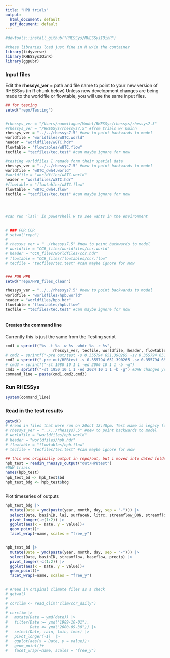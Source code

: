 ```yaml
---
title: "HPB trials"
output:
  html_document: default
  pdf_document: default
---
```


```r
#devtools::install_github("RHESSys/RHESSysIOinR")
```


```r
#these libraries load just fine in R w/in the container 
library(tidyverse)
library(RHESSysIOinR)
library(ggpubr)

```



### Input files    
Edit the **rhessys_ver** = path and file name to point to your new version of RHESSys    (in R chunk below)
Unless new development changes are being made to the worldfile or flowtable, you will use the same input files.

```r

## for testing
setwd("repo/Testing")


#rhessys_ver = "/Users/naomitague/Model/RHESSys/rhessys/rhessys7.3"
#rhessys_ver = "/RHESSys/rhessys7.5" #from trials w/ Quinn
rhessys_ver = "../../rhessys7.5" #new to point backwards to model
worldfile = "worldfiles/w8TC.world"
header = "worldfiles/w8TC.hdr"
flowtable = "flowtables/w8TC.flow"
tecfile = "tecfiles/tec.test" #can maybe ignore for now

#testing worldfiles I remade form their spatial data
rhessys_ver = "../../rhessys7.5" #new to point backwards to model
worldfile = "w8TC_dwh4.world"
#worldfile = "worldfiles/w8TC.world"
header = "worldfiles/w8TC.hdr"
#flowtable = "flowtables/w8TC.flow"
flowtable = "w8TC_dwh4.flow"
tecfile = "tecfiles/tec.test" #can maybe ignore for now




#can run 'ls()' in powershell R to see wahts in the environment 


# ### FOR CCR
# setwd("repo")
# 
# rhessys_ver = "../rhessys7.5" #new to point backwards to model
# worldfile = "CCR_files/worldfiles/ccr.world"
# header = "CCR_files/worldfiles/ccr.hdr"
# flowtable = "CCR_files/flowtables/ccr.flow"
# tecfile = "tecfiles/tec.test" #can maybe ignore for now


### FOR HPB
setwd("repo/HPB_files_clean")

rhessys_ver = "../../rhessys7.5" #new to point backwards to model
worldfile = "worldfiles/hpb.world"
header = "worldfiles/hpb.hdr"
flowtable = "flowtables/hpb.flow"
tecfile = "tecfiles/tec.test" #can maybe ignore for now



```

#### Creates the command line
Currently this is just the same from the Testing script
```r

cmd1 = sprintf("%s -t %s -w %s -whdr %s -r %s",
                     rhessys_ver, tecfile, worldfile, header, flowtable)
# cmd2 = sprintf("-pre out/test -s 0.355794 651.390265 -sv 0.355794 651.390265 -svalt 1.083102 1.193924, -gw 0.116316 0.916922")
cmd2 = sprintf("-pre out/HPBtest -s 0.355794 651.390265 -sv 0.355794 651.390265 -svalt 1.083102 1.193924, -gw 0.116316 0.916922")
# cmd3 = sprintf("-st 1988 10 1 1 -ed 2000 10 1 1 -b -g")
cmd3 = sprintf("-st 1950 10 1 1 -ed 2024 10 1 1 -b -g") #DWH changed year
command_line = paste(cmd1,cmd2,cmd3)

```

### Run RHESSys
```r
system(command_line)
```


### Read in the test results 


```r
getwd()
# #read in files that were run on 20oct 12:48pm. Test name is legacy for command line above but run with these inputs
# rhessys_ver = "../../rhessys7.5" #new to point backwards to model
# worldfile = "worldfiles/hpb.world"
# header = "worldfiles/hpb.hdr"
# flowtable = "flowtables/hpb.flow"
# tecfile = "tecfiles/tec.test" #can maybe ignore for now

## this was originally output in repo/out, but i moved into dated folder
hpb_test = readin_rhessys_output("out/HPBtest")
#DWH trials 
names(hpb_test)
hpb_test_bd <- hpb_test$bd
hpb_test_bdg <- hpb_test$bdg



```

Plot timeseries of outputs

```r

hpb_test_bdg |> 
  mutate(Date = ymd(paste(year, month, day, sep = "-"))) |> 
  select(Date, basinID, lai, surfaceN, litrc, streamflow_DON, streamflow_DOC) |> 
  pivot_longer(-c(1:2)) |> 
  ggplot(aes(x = Date, y = value))+
  geom_point()+
  facet_wrap(~name, scales = "free_y")


hpb_test_bd |> 
  mutate(Date = ymd(paste(year, month, day, sep = "-"))) |> 
  select(Date, basinID, streamflow, baseflow, precip) |> 
  pivot_longer(-c(1:2)) |> 
  ggplot(aes(x = Date, y = value))+
  geom_point()+
  facet_wrap(~name, scales = "free_y")


# #read in original climate files as a check
# getwd()
# 
# ccrclim <- read_clim("clim/ccr_daily")
# 
# ccrclim |> 
#   mutate(Date = ymd(date)) |> 
#   filter(Date >= ymd("1989-10-01"),
#          Date <= ymd("2000-09-30")) |> 
#   select(Date, rain, tmin, tmax) |> 
#   pivot_longer(-1)  |> 
#   ggplot(aes(x = Date, y = value))+
#   geom_point()+
#   facet_wrap(~name, scales = "free_y")

```

